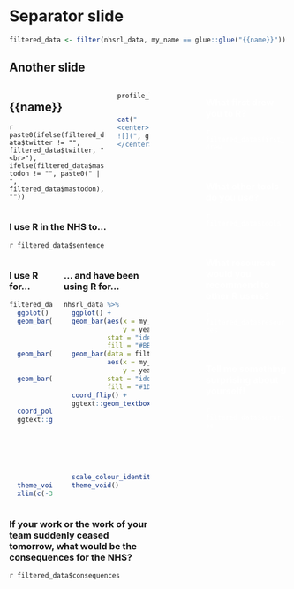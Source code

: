 
# Separator slide {visibility="hidden"}

```{r}

filtered_data <- filter(nhsrl_data, my_name == glue::glue("{{name}}"))

```

## Another slide {.hidden}

::: {.columns}
::: {.column width=55%}

::: {.columns}
::: {.column width=75%}

## {{name}}

`r paste0(ifelse(filtered_data$twitter != "", filtered_data$twitter, "<br>"), ifelse(filtered_data$mastodon != "", paste0(" | ", filtered_data$mastodon), ""))`

:::

::: {.column width=25%}

```{r, echo=FALSE, results='asis'}
profile_link <- case_when(filtered_data$profile_pic != "" ~ filtered_data$profile_pic,
                          TRUE ~ "https://cdn.pixabay.com/photo/2015/10/05/22/37/blank-profile-picture-973460__480.png")

cat("
<center>    
![](", glue::glue(profile_link), "){width=80%}
</center>", sep = "")

```

:::
:::

### I use R in the NHS to...

`r filtered_data$sentence`

::: {.columns}
::: {.column width=33%}

### I use R for... 

```{r, fig.height=3, fig.width=3}

filtered_data %>%
  ggplot() +
  geom_bar(aes(x = 0,
               y = 100),
           stat = "identity",
           fill = "#BBB6D5") +
  geom_bar(aes(x = 0, y = percent_max),
           fill = "#1D90A1",
           stat = "identity") +
  geom_bar(aes(x = 0, y = percent_min),
           fill = "#BBB6D5",
           stat = "identity",
           alpha = 0.5) +
  coord_polar(theta = "y") +
  ggtext::geom_textbox(aes(x = -3, y = 0,
                       label = paste0(percent,
                                      "<span style='font-family:Nunito Sans;font-size:16pt'><br>of my work</span>")),
                       hjust = 0.5, vjust = 0.5,
                       halign = 0.5,
                       family = "Zilla Slab", size = 11,
                       box.colour = NA, fill = NA,
                       colour = "#1D90A1") +
  theme_void() +
  xlim(c(-3, 0.5))

```

:::

::: {.column width=66%}

### ... and have been using R for...

```{r, fig.height=2.5, fig.width=5}
nhsrl_data %>%
  ggplot() +
  geom_bar(aes(x = my_name,
               y = years_tidy),
           stat = "identity",
           fill = "#BBB6D5") +
  geom_bar(data = filtered_data,
           aes(x = my_name,
               y = years_tidy),
           stat = "identity",
           fill = "#1D90A1") +
  coord_flip() +
  ggtext::geom_textbox(data = filtered_data, 
                       aes(x = my_name, y = years_tidy,
                       label = paste0(years_tidy,
                                      " <span style='font-family:Nunito Sans;font-size:14pt'>years</span>"),
                       hjust = case_when(years_tidy < 3 ~ 0, TRUE ~ 1),
                             halign = case_when(years_tidy < 3 ~ 0, TRUE ~ 1),
                             colour = case_when(years_tidy < 3 ~ "#1D90A1", TRUE ~ "#FFFFFF")),
                       family = "Zilla Slab", size = 10,
                       box.colour = NA, fill = NA) +
  scale_colour_identity() +
  theme_void()
```

:::

:::

### If your work or the work of your team suddenly ceased tomorrow, what would be the consequences for the NHS?

`r filtered_data$consequences`

::: 
::: {.column width=13%}

::: 
::: {.column width=32%}
<div style='color:#FFFFFF'>

### What first drew you to R? {.light}

`r filtered_data$first_drew`

<br>

### What other tools do you use? {.light}

`r filtered_data$tools`

<br>


### What resources would you recommend to other R users? {.light}

`r filtered_data$resources`

<br>


### Tell me something surprising about yourself! {.light}

`r filtered_data$surprise`

</div>
:::
:::

